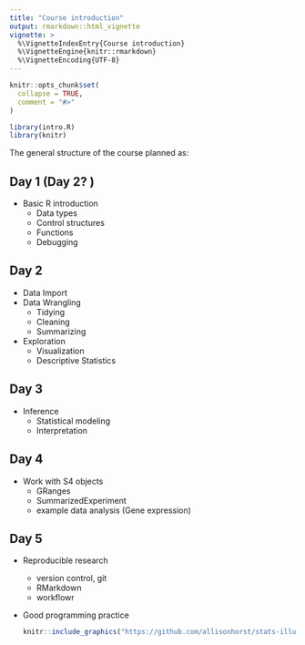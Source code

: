 ```yaml
---
title: "Course introduction"
output: rmarkdown::html_vignette
vignette: >
  %\VignetteIndexEntry{Course introduction}
  %\VignetteEngine{knitr::rmarkdown}
  %\VignetteEncoding{UTF-8}
---
```


```r
knitr::opts_chunk$set(
  collapse = TRUE,
  comment = "#>"
)
```

```r
library(intro.R)
library(knitr)
```


The general structure of the course planned as:


## Day 1 (Day 2? )

* Basic R introduction
    + Data types
    + Control structures
    + Functions
    + Debugging


## Day 2

* Data Import
* Data Wrangling 
    + Tidying 
    + Cleaning
    + Summarizing
* Exploration 
    + Visualization
    + Descriptive Statistics


## Day 3 

* Inference 
  + Statistical modeling	
  + Interpretation
  
  
## Day 4

* Work with S4 objects 
    + GRanges 
    + SummarizedExperiment
    + example data analysis (Gene expression)
    
    
## Day 5 

* Reproducible research
  + version control, git
  + RMarkdown
  + workflowr
* Good programming practice  



    ```r
    knitr::include_graphics("https://github.com/allisonhorst/stats-illustrations/blob/master/rstats-artwork/r_first_then.png?raw=true", dpi = 100)
    ```




